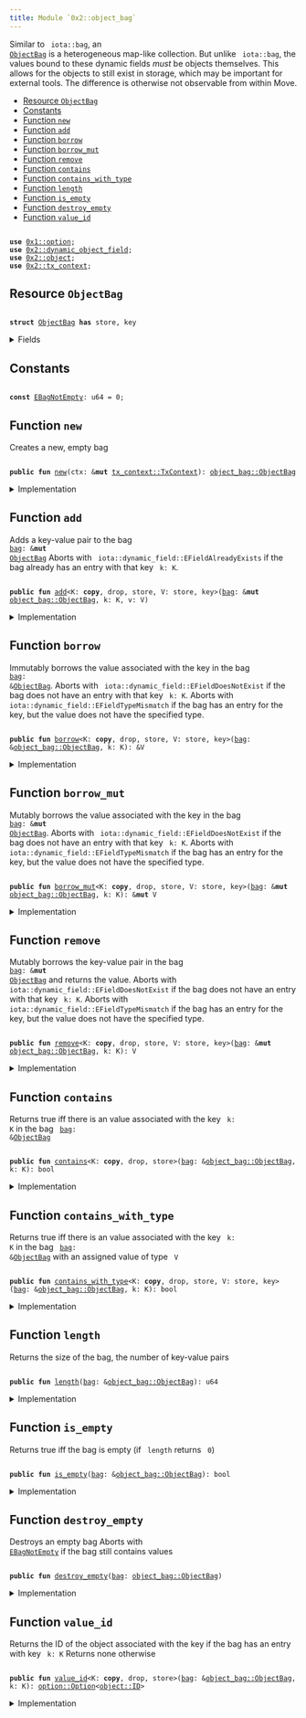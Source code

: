 ```yaml
---
title: Module `0x2::object_bag`
---
```


Similar to <code>
iota::bag</code>, an <code>
<a href="object_bag.md#0x2_object_bag_ObjectBag">ObjectBag</a></code> is a heterogeneous map-like collection. But unlike
<code>
iota::bag</code>, the values bound to these dynamic fields _must_ be objects themselves. This allows
for the objects to still exist in storage, which may be important for external tools.
The difference is otherwise not observable from within Move.


-  [Resource `ObjectBag`](#0x2_object_bag_ObjectBag)
-  [Constants](#@Constants_0)
-  [Function `new`](#0x2_object_bag_new)
-  [Function `add`](#0x2_object_bag_add)
-  [Function `borrow`](#0x2_object_bag_borrow)
-  [Function `borrow_mut`](#0x2_object_bag_borrow_mut)
-  [Function `remove`](#0x2_object_bag_remove)
-  [Function `contains`](#0x2_object_bag_contains)
-  [Function `contains_with_type`](#0x2_object_bag_contains_with_type)
-  [Function `length`](#0x2_object_bag_length)
-  [Function `is_empty`](#0x2_object_bag_is_empty)
-  [Function `destroy_empty`](#0x2_object_bag_destroy_empty)
-  [Function `value_id`](#0x2_object_bag_value_id)


<pre><code>
<b>use</b> <a href="../move-stdlib/option.md#0x1_option">0x1::option</a>;
<b>use</b> <a href="dynamic_object_field.md#0x2_dynamic_object_field">0x2::dynamic_object_field</a>;
<b>use</b> <a href="object.md#0x2_object">0x2::object</a>;
<b>use</b> <a href="tx_context.md#0x2_tx_context">0x2::tx_context</a>;
</code></pre>



<Link id="0x2_object_bag_ObjectBag"></Link>

## Resource `ObjectBag`



<pre><code>
<b>struct</b> <a href="object_bag.md#0x2_object_bag_ObjectBag">ObjectBag</a> <b>has</b> store, key
</code></pre>



<details>
<summary>Fields</summary>


<dl>
<dt>
<code>
id: <a href="object.md#0x2_object_UID">object::UID</a></code>
</dt>
<dd>
 the ID of this bag
</dd>
<dt>
<code>
size: u64</code>
</dt>
<dd>
 the number of key-value pairs in the bag
</dd>
</dl>


</details>

<Link id="@Constants_0"></Link>

## Constants


<Link id="0x2_object_bag_EBagNotEmpty"></Link>



<pre><code>
<b>const</b> <a href="object_bag.md#0x2_object_bag_EBagNotEmpty">EBagNotEmpty</a>: u64 = 0;
</code></pre>



<Link id="0x2_object_bag_new"></Link>

## Function `new`

Creates a new, empty bag


<pre><code>
<b>public</b> <b>fun</b> <a href="object_bag.md#0x2_object_bag_new">new</a>(ctx: &<b>mut</b> <a href="tx_context.md#0x2_tx_context_TxContext">tx_context::TxContext</a>): <a href="object_bag.md#0x2_object_bag_ObjectBag">object_bag::ObjectBag</a>
</code></pre>



<details>
<summary>Implementation</summary>


<pre><code>
<b>public</b> <b>fun</b> <a href="object_bag.md#0x2_object_bag_new">new</a>(ctx: &<b>mut</b> TxContext): <a href="object_bag.md#0x2_object_bag_ObjectBag">ObjectBag</a> \{
    <a href="object_bag.md#0x2_object_bag_ObjectBag">ObjectBag</a> \{
        id: <a href="object.md#0x2_object_new">object::new</a>(ctx),
        size: 0,
    }
}
</code></pre>



</details>

<Link id="0x2_object_bag_add"></Link>

## Function `add`

Adds a key-value pair to the bag <code>
<a href="bag.md#0x2_bag">bag</a>: &<b>mut</b> <a href="object_bag.md#0x2_object_bag_ObjectBag">ObjectBag</a></code>
Aborts with <code>
iota::dynamic_field::EFieldAlreadyExists</code> if the bag already has an entry with
that key <code>
k: K</code>.


<pre><code>
<b>public</b> <b>fun</b> <a href="object_bag.md#0x2_object_bag_add">add</a>&lt;K: <b>copy</b>, drop, store, V: store, key&gt;(<a href="bag.md#0x2_bag">bag</a>: &<b>mut</b> <a href="object_bag.md#0x2_object_bag_ObjectBag">object_bag::ObjectBag</a>, k: K, v: V)
</code></pre>



<details>
<summary>Implementation</summary>


<pre><code>
<b>public</b> <b>fun</b> <a href="object_bag.md#0x2_object_bag_add">add</a>&lt;K: <b>copy</b> + drop + store, V: key + store&gt;(<a href="bag.md#0x2_bag">bag</a>: &<b>mut</b> <a href="object_bag.md#0x2_object_bag_ObjectBag">ObjectBag</a>, k: K, v: V) \{
    ofield::add(&<b>mut</b> <a href="bag.md#0x2_bag">bag</a>.id, k, v);
    <a href="bag.md#0x2_bag">bag</a>.size = <a href="bag.md#0x2_bag">bag</a>.size + 1;
}
</code></pre>



</details>

<Link id="0x2_object_bag_borrow"></Link>

## Function `borrow`

Immutably borrows the value associated with the key in the bag <code>
<a href="bag.md#0x2_bag">bag</a>: &<a href="object_bag.md#0x2_object_bag_ObjectBag">ObjectBag</a></code>.
Aborts with <code>
iota::dynamic_field::EFieldDoesNotExist</code> if the bag does not have an entry with
that key <code>
k: K</code>.
Aborts with <code>
iota::dynamic_field::EFieldTypeMismatch</code> if the bag has an entry for the key, but
the value does not have the specified type.


<pre><code>
<b>public</b> <b>fun</b> <a href="borrow.md#0x2_borrow">borrow</a>&lt;K: <b>copy</b>, drop, store, V: store, key&gt;(<a href="bag.md#0x2_bag">bag</a>: &<a href="object_bag.md#0x2_object_bag_ObjectBag">object_bag::ObjectBag</a>, k: K): &V
</code></pre>



<details>
<summary>Implementation</summary>


<pre><code>
<b>public</b> <b>fun</b> <a href="borrow.md#0x2_borrow">borrow</a>&lt;K: <b>copy</b> + drop + store, V: key + store&gt;(<a href="bag.md#0x2_bag">bag</a>: &<a href="object_bag.md#0x2_object_bag_ObjectBag">ObjectBag</a>, k: K): &V \{
    ofield::borrow(&<a href="bag.md#0x2_bag">bag</a>.id, k)
}
</code></pre>



</details>

<Link id="0x2_object_bag_borrow_mut"></Link>

## Function `borrow_mut`

Mutably borrows the value associated with the key in the bag <code>
<a href="bag.md#0x2_bag">bag</a>: &<b>mut</b> <a href="object_bag.md#0x2_object_bag_ObjectBag">ObjectBag</a></code>.
Aborts with <code>
iota::dynamic_field::EFieldDoesNotExist</code> if the bag does not have an entry with
that key <code>
k: K</code>.
Aborts with <code>
iota::dynamic_field::EFieldTypeMismatch</code> if the bag has an entry for the key, but
the value does not have the specified type.


<pre><code>
<b>public</b> <b>fun</b> <a href="object_bag.md#0x2_object_bag_borrow_mut">borrow_mut</a>&lt;K: <b>copy</b>, drop, store, V: store, key&gt;(<a href="bag.md#0x2_bag">bag</a>: &<b>mut</b> <a href="object_bag.md#0x2_object_bag_ObjectBag">object_bag::ObjectBag</a>, k: K): &<b>mut</b> V
</code></pre>



<details>
<summary>Implementation</summary>


<pre><code>
<b>public</b> <b>fun</b> <a href="object_bag.md#0x2_object_bag_borrow_mut">borrow_mut</a>&lt;K: <b>copy</b> + drop + store, V: key + store&gt;(<a href="bag.md#0x2_bag">bag</a>: &<b>mut</b> <a href="object_bag.md#0x2_object_bag_ObjectBag">ObjectBag</a>, k: K): &<b>mut</b> V \{
    ofield::borrow_mut(&<b>mut</b> <a href="bag.md#0x2_bag">bag</a>.id, k)
}
</code></pre>



</details>

<Link id="0x2_object_bag_remove"></Link>

## Function `remove`

Mutably borrows the key-value pair in the bag <code>
<a href="bag.md#0x2_bag">bag</a>: &<b>mut</b> <a href="object_bag.md#0x2_object_bag_ObjectBag">ObjectBag</a></code> and returns the value.
Aborts with <code>
iota::dynamic_field::EFieldDoesNotExist</code> if the bag does not have an entry with
that key <code>
k: K</code>.
Aborts with <code>
iota::dynamic_field::EFieldTypeMismatch</code> if the bag has an entry for the key, but
the value does not have the specified type.


<pre><code>
<b>public</b> <b>fun</b> <a href="object_bag.md#0x2_object_bag_remove">remove</a>&lt;K: <b>copy</b>, drop, store, V: store, key&gt;(<a href="bag.md#0x2_bag">bag</a>: &<b>mut</b> <a href="object_bag.md#0x2_object_bag_ObjectBag">object_bag::ObjectBag</a>, k: K): V
</code></pre>



<details>
<summary>Implementation</summary>


<pre><code>
<b>public</b> <b>fun</b> <a href="object_bag.md#0x2_object_bag_remove">remove</a>&lt;K: <b>copy</b> + drop + store, V: key + store&gt;(<a href="bag.md#0x2_bag">bag</a>: &<b>mut</b> <a href="object_bag.md#0x2_object_bag_ObjectBag">ObjectBag</a>, k: K): V \{
    <b>let</b> v = ofield::remove(&<b>mut</b> <a href="bag.md#0x2_bag">bag</a>.id, k);
    <a href="bag.md#0x2_bag">bag</a>.size = <a href="bag.md#0x2_bag">bag</a>.size - 1;
    v
}
</code></pre>



</details>

<Link id="0x2_object_bag_contains"></Link>

## Function `contains`

Returns true iff there is an value associated with the key <code>
k: K</code> in the bag <code>
<a href="bag.md#0x2_bag">bag</a>: &<a href="object_bag.md#0x2_object_bag_ObjectBag">ObjectBag</a></code>


<pre><code>
<b>public</b> <b>fun</b> <a href="object_bag.md#0x2_object_bag_contains">contains</a>&lt;K: <b>copy</b>, drop, store&gt;(<a href="bag.md#0x2_bag">bag</a>: &<a href="object_bag.md#0x2_object_bag_ObjectBag">object_bag::ObjectBag</a>, k: K): bool
</code></pre>



<details>
<summary>Implementation</summary>


<pre><code>
<b>public</b> <b>fun</b> <a href="object_bag.md#0x2_object_bag_contains">contains</a>&lt;K: <b>copy</b> + drop + store&gt;(<a href="bag.md#0x2_bag">bag</a>: &<a href="object_bag.md#0x2_object_bag_ObjectBag">ObjectBag</a>, k: K): bool \{
    ofield::exists_&lt;K&gt;(&<a href="bag.md#0x2_bag">bag</a>.id, k)
}
</code></pre>



</details>

<Link id="0x2_object_bag_contains_with_type"></Link>

## Function `contains_with_type`

Returns true iff there is an value associated with the key <code>
k: K</code> in the bag <code>
<a href="bag.md#0x2_bag">bag</a>: &<a href="object_bag.md#0x2_object_bag_ObjectBag">ObjectBag</a></code>
with an assigned value of type <code>
V</code>


<pre><code>
<b>public</b> <b>fun</b> <a href="object_bag.md#0x2_object_bag_contains_with_type">contains_with_type</a>&lt;K: <b>copy</b>, drop, store, V: store, key&gt;(<a href="bag.md#0x2_bag">bag</a>: &<a href="object_bag.md#0x2_object_bag_ObjectBag">object_bag::ObjectBag</a>, k: K): bool
</code></pre>



<details>
<summary>Implementation</summary>


<pre><code>
<b>public</b> <b>fun</b> <a href="object_bag.md#0x2_object_bag_contains_with_type">contains_with_type</a>&lt;K: <b>copy</b> + drop + store, V: key + store&gt;(<a href="bag.md#0x2_bag">bag</a>: &<a href="object_bag.md#0x2_object_bag_ObjectBag">ObjectBag</a>, k: K): bool \{
    ofield::exists_with_type&lt;K, V&gt;(&<a href="bag.md#0x2_bag">bag</a>.id, k)
}
</code></pre>



</details>

<Link id="0x2_object_bag_length"></Link>

## Function `length`

Returns the size of the bag, the number of key-value pairs


<pre><code>
<b>public</b> <b>fun</b> <a href="object_bag.md#0x2_object_bag_length">length</a>(<a href="bag.md#0x2_bag">bag</a>: &<a href="object_bag.md#0x2_object_bag_ObjectBag">object_bag::ObjectBag</a>): u64
</code></pre>



<details>
<summary>Implementation</summary>


<pre><code>
<b>public</b> <b>fun</b> <a href="object_bag.md#0x2_object_bag_length">length</a>(<a href="bag.md#0x2_bag">bag</a>: &<a href="object_bag.md#0x2_object_bag_ObjectBag">ObjectBag</a>): u64 \{
    <a href="bag.md#0x2_bag">bag</a>.size
}
</code></pre>



</details>

<Link id="0x2_object_bag_is_empty"></Link>

## Function `is_empty`

Returns true iff the bag is empty (if <code>
length</code> returns <code>
0</code>)


<pre><code>
<b>public</b> <b>fun</b> <a href="object_bag.md#0x2_object_bag_is_empty">is_empty</a>(<a href="bag.md#0x2_bag">bag</a>: &<a href="object_bag.md#0x2_object_bag_ObjectBag">object_bag::ObjectBag</a>): bool
</code></pre>



<details>
<summary>Implementation</summary>


<pre><code>
<b>public</b> <b>fun</b> <a href="object_bag.md#0x2_object_bag_is_empty">is_empty</a>(<a href="bag.md#0x2_bag">bag</a>: &<a href="object_bag.md#0x2_object_bag_ObjectBag">ObjectBag</a>): bool \{
    <a href="bag.md#0x2_bag">bag</a>.size == 0
}
</code></pre>



</details>

<Link id="0x2_object_bag_destroy_empty"></Link>

## Function `destroy_empty`

Destroys an empty bag
Aborts with <code>
<a href="object_bag.md#0x2_object_bag_EBagNotEmpty">EBagNotEmpty</a></code> if the bag still contains values


<pre><code>
<b>public</b> <b>fun</b> <a href="object_bag.md#0x2_object_bag_destroy_empty">destroy_empty</a>(<a href="bag.md#0x2_bag">bag</a>: <a href="object_bag.md#0x2_object_bag_ObjectBag">object_bag::ObjectBag</a>)
</code></pre>



<details>
<summary>Implementation</summary>


<pre><code>
<b>public</b> <b>fun</b> <a href="object_bag.md#0x2_object_bag_destroy_empty">destroy_empty</a>(<a href="bag.md#0x2_bag">bag</a>: <a href="object_bag.md#0x2_object_bag_ObjectBag">ObjectBag</a>) \{
    <b>let</b> <a href="object_bag.md#0x2_object_bag_ObjectBag">ObjectBag</a> \{ id, size } = <a href="bag.md#0x2_bag">bag</a>;
    <b>assert</b>!(size == 0, <a href="object_bag.md#0x2_object_bag_EBagNotEmpty">EBagNotEmpty</a>);
    id.delete()
}
</code></pre>



</details>

<Link id="0x2_object_bag_value_id"></Link>

## Function `value_id`

Returns the ID of the object associated with the key if the bag has an entry with key <code>
k: K</code>
Returns none otherwise


<pre><code>
<b>public</b> <b>fun</b> <a href="object_bag.md#0x2_object_bag_value_id">value_id</a>&lt;K: <b>copy</b>, drop, store&gt;(<a href="bag.md#0x2_bag">bag</a>: &<a href="object_bag.md#0x2_object_bag_ObjectBag">object_bag::ObjectBag</a>, k: K): <a href="../move-stdlib/option.md#0x1_option_Option">option::Option</a>&lt;<a href="object.md#0x2_object_ID">object::ID</a>&gt;
</code></pre>



<details>
<summary>Implementation</summary>


<pre><code>
<b>public</b> <b>fun</b> <a href="object_bag.md#0x2_object_bag_value_id">value_id</a>&lt;K: <b>copy</b> + drop + store&gt;(<a href="bag.md#0x2_bag">bag</a>: &<a href="object_bag.md#0x2_object_bag_ObjectBag">ObjectBag</a>, k: K): Option&lt;ID&gt; \{
    ofield::id(&<a href="bag.md#0x2_bag">bag</a>.id, k)
}
</code></pre>



</details>
